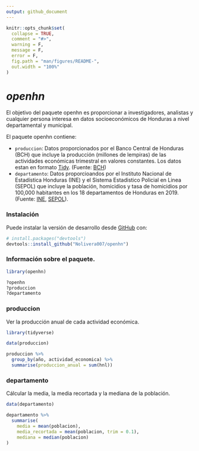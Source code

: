 ```yaml
---
output: github_document
---
```


<!-- README.md is generated from README.Rmd. Please edit that file -->

```r
knitr::opts_chunk$set(
  collapse = TRUE,
  comment = "#>",
  warning = F, 
  message = F, 
  error = F,
  fig.path = "man/figures/README-",
  out.width = "100%"
)
```

# _openhn_

<!-- badges: start -->
<!-- badges: end -->

El objetivo del paquete openhn es proporcionar a investigadores, analistas y cualquier persona interesa en datos socioeconómicos de Honduras a nivel departamental y municipal.

El paquete openhn contiene:

* `produccion`: Datos proporcionados por el Banco Central de Honduras (BCH) que incluye la producción (millones de lempiras) de las actividades económicas trimestral en valores constantes. Los datos estan en formato [Tidy](https://cran.r-project.org/web/packages/tidyr/vignettes/tidy-data.html). (Fuente: [BCH](https://www.bch.hn/))
* `departamento`: Datos proporcioandos por el Instituto Nacional de Estadística Honduras (INE) y el Sistema Estadistico Policial en Linea (SEPOL) que incluye la población, homicidios y tasa de homicidios por 100,000 habitantes en los 18 departamentos de Honduras en 2019. (Fuente: [INE](https://www.ine.gob.hn/V3/), [SEPOL](https://www.sepol.hn/)).


### Instalación

Puede instalar la versión de desarrollo desde [GitHub](https://github.com/) con:

``` r
# install.packages("devtools")
devtools::install_github("Nolivera007/openhn")
```

### Información sobre el paquete.

```r
library(openhn)

?openhn
?produccion
?departamento
```


### produccion

Ver la producción anual de cada actividad económica.

```r
library(tidyverse)

data(produccion)

produccion %>%
  group_by(año, actividad_economica) %>%
  summarise(produccion_anual = sum(hnl))
```


### departamento

Cálcular la media, la media recortada y la mediana de la población.

```r
data(departamento)

departamento %>%
  summarise(
    media = mean(poblacion),
    media_recortada = mean(poblacion, trim = 0.1),
    mediana = median(poblacion)
)
```

